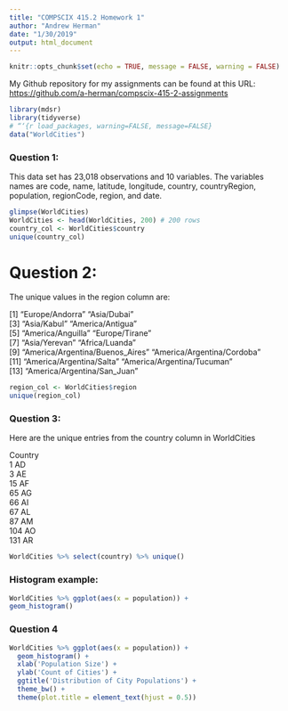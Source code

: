 ```yaml
---
title: "COMPSCIX 415.2 Homework 1"
author: "Andrew Herman"
date: "1/30/2019"
output: html_document
---
```


```r
knitr::opts_chunk$set(echo = TRUE, message = FALSE, warning = FALSE)
```
My Github repository for my assignments can be found at this URL: [https://github.com/a-herman/compscix-415-2-assignments](https://github.com/a-herman/compscix-415-2-assignments)

```r
library(mdsr)
library(tidyverse)
# “‘{r load_packages, warning=FALSE, message=FALSE}
data("WorldCities")
```

### Question 1: 
This data set has 23,018 observations and 10 variables.  The variables names are code, name, latitude, longitude, country, countryRegion, population, regionCode, region, and date.  

```r
glimpse(WorldCities)  
WorldCities <- head(WorldCities, 200) # 200 rows  
country_col <- WorldCities$country  
unique(country_col)  
```
 <!--End question 1-->

# Question 2:  

The unique values in the region column are:  

[1] "Europe/Andorra"                 "Asia/Dubai"                    
[3] "Asia/Kabul"                     "America/Antigua"               
[5] "America/Anguilla"               "Europe/Tirane"                 
[7] "Asia/Yerevan"                   "Africa/Luanda"                 
[9] "America/Argentina/Buenos_Aires" "America/Argentina/Cordoba"   
[11] "America/Argentina/Salta"        "America/Argentina/Tucuman"     
[13] "America/Argentina/San_Juan" 

```r
region_col <- WorldCities$region  
unique(region_col)
```

<!--End question 2-->

### Question 3:
Here are the unique entries from the country column in WorldCities  

Country  
1        AD  
3        AE  
15       AF  
65       AG  
66       AI  
67       AL  
87       AM  
104      AO  
131      AR  

```r
WorldCities %>% select(country) %>% unique()  
```

<!--End question 3-->

### Histogram example:  

```r
WorldCities %>% ggplot(aes(x = population)) +  
geom_histogram()
```

### Question 4  

```r
WorldCities %>% ggplot(aes(x = population)) +  
  geom_histogram() +  
  xlab('Population Size') +  
  ylab('Count of Cities') +  
  ggtitle('Distribution of City Populations') +  
  theme_bw() +  
  theme(plot.title = element_text(hjust = 0.5))
```  
  <!--borrowed 'hjust' code from stack overflow-->


